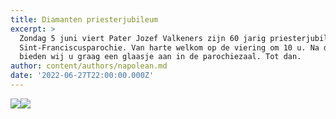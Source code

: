 ```yaml
---
title: Diamanten priesterjubileum
excerpt: >
  Zondag 5 juni viert Pater Jozef Valkeners zijn 60 jarig priesterjubileum in de
  Sint-Franciscusparochie. Van harte welkom op de viering om 10 u. Na de viering
  bieden wij u graag een glaasje aan in de parochiezaal. Tot dan.
author: content/authors/napolean.md
date: '2022-06-27T22:00:00.000Z'
---
```


![](https://res.cloudinary.com/stfranciscusheverlee/image/upload/v1657134922/285758313\_2615770255234106\_596118615254352815\_n\_nid4jx.png "")![](https://res.cloudinary.com/stfranciscusheverlee/image/upload/v1657132170/Pater\_Jozef\_vuzh5s.jpg)
